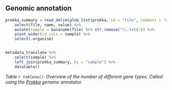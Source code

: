 ## Genomic annotation

```r



prokka_summary = read_delim(glob_list$prokka, id = "file", comment = "#", col_names = c("name", "value"), delim = ": ") %>%
    select(file, name, value) %>%
    mutate(sample = basename(file) %>% str_remove("\\.txt$")) %>%
    pivot_wider(id_cols = sample) %>%
    select(-organism)


metadata_translate %>%
    select(sample) %>%
    left_join(prokka_summary, by = "sample") %>%
    datatable()


```

*Table `r tableno()`: Overview of the number of different gene types. Called using the [Prokka](https://github.com/tseemann/prokka) genome annotator.*
